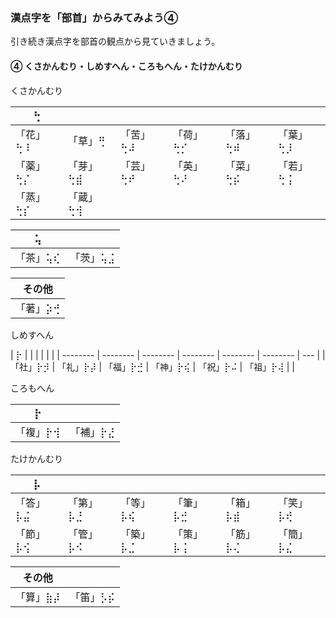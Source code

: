 
### 漢点字を「部首」からみてみよう④

引き続き漢点字を部首の観点から見ていきましょう。

#### ④ くさかんむり・しめすへん・ころもへん・たけかんむり

くさかんむり

| ⢓        |          |          |          |          |          |
| -------- | -------- | -------- | -------- | -------- | -------- |
| 「花」⢓⠸ | 「草」⢛  | 「苦」⢓⠼ | 「荷」⢓⡊ | 「落」⢓⠾ | 「葉」⢓⡸ |
| 「薬」⢓⡌ | 「芽」⢓⣾ | 「芸」⢓⠞ | 「英」⢓⠜ | 「菜」⢓⡮ | 「若」⢓⢨ |
| 「蒸」⢓⡎ | 「蔵」⢓⢺ |          |          |          |          |

| ⢥        |          |
| -------- | -------- |
| 「茶」⢥⢎ | 「茨」⢥⣨ |

| その他   |
| -------- |
| 「著」⡵⢚ |

しめすへん

| ⡗        |          |          |          |          |          |
| -------- | -------- | -------- | -------- | -------- | -------- | --- |
| 「社」⡗⡺ | 「礼」⡗⡼ | 「福」⡗⣚ | 「神」⡗⢮ | 「祝」⡗⠬ | 「祖」⡗⢼ |     |

ころもへん

| ⡗        |          |
| -------- | -------- |
| 「複」⡗⢺ | 「補」⡗⣜ |

たけかんむり

| ⡧        |          |          |          |          |          |
| -------- | -------- | -------- | -------- | -------- | -------- |
| 「答」⡧⣬ | 「第」⡧⣘ | 「等」⡧⢮ | 「筆」⡧⣚ | 「箱」⡧⣾ | 「笑」⡧⢞ |
| 「節」⡧⢪ | 「管」⡧⠪ | 「築」⡧⣈ | 「策」⡧⢨ | 「筋」⡧⢌ | 「簡」⡧⣌ |

| その他   |          |
| -------- | -------- |
| 「算」⣷⡼ | 「笛」⡣⡮ |

<br />
<PracticeTouch
  question="Q2 「薬草」を入力してください。"
  answer="設計"
  length={2}
  brailleDotCount={8}
/>
<br />
<PracticeTouch
  question="Q3 「神社」を入力してください。"
  answer="宇宙"
  length={2}
  brailleDotCount={8}
/>
